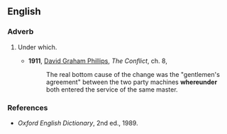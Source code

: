 ==English==

===Adverb===
{{en-adv|-}}

# {{archaic}} Under which.
#*'''1911''', [[w:David_Graham_Phillips|David Graham Phillips]], ''The Conflict'', ch. 8,
#*:The real bottom cause of the change was the "gentlemen's agreement" between the two party machines '''whereunder''' both entered the service of the same master.

===References===
*''Oxford English Dictionary'', 2nd ed., 1989.